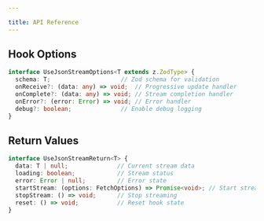 ```yaml
---

title: API Reference
---
```


## Hook Options

```typescript
interface UseJsonStreamOptions<T extends z.ZodType> {
  schema: T;                    // Zod schema for validation
  onReceive?: (data: any) => void;  // Progressive update handler
  onComplete?: (data: any) => void; // Stream completion handler
  onError?: (error: Error) => void; // Error handler
  debug?: boolean;              // Enable debug logging
}
```


## Return Values

```typescript
interface UseJsonStreamReturn<T> {
  data: T | null;              // Current stream data
  loading: boolean;            // Stream status
  error: Error | null;         // Error state
  startStream: (options: FetchOptions) => Promise<void>; // Start streaming
  stopStream: () => void;      // Stop streaming
  reset: () => void;           // Reset hook state
}
```